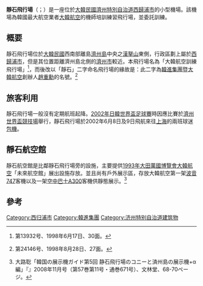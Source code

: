 {{Infobox airport
| name         = 靜石飛行場<br><small>{{lang|ko|정석비행장 / 靜石飛行場}}</small><br><small>Jeongseok / Jungseok Airport</small>
| nativename   = 
| nativename-a = 
| nativename-r = 
| image        = 
| image2       = 
| image-width  = 
| image2-width = 
| caption      = 
| IATA         = JDG
| ICAO         = RKPD
| type         = 民用
| owner        = 
| operator     =
| owner-oper   = 
| city         =  
| location     = {{KOR}} [[濟州特別自治道|濟州特別自治道]] [[西歸浦市|西歸浦市]]
| elevation-f  = 1171
| elevation-m  = 347
| coordinates  = {{coord|33|23|49|N|126|42|46|E|type:airport_region:KR|display=inline,title}}
| latd  =  33 | latm  = 23 | lats  = 49 | latNS  = N
| longd = 126 | longm = 42 | longs = 46 | longEW = E
| website      = [http://www.airport.co.kr/doc/jeju_eng/]
| pushpin_map            = South Korea
| pushpin_mapsize        = 250
| pushpin_map_caption    = 機場在韓國的位置
| pushpin_label          = JDG/RKPD
| metric-rwy   = Yes
| runway1_heading   = 01/19
| runway1_feet      = 7589
| runway1_meter     = 2315
| runway1_surface   = [[瀝青|瀝青]]
| runway2_heading   = 15/33
| runway2_feet      = 4974
| runway2_meter     = 1516
| runway2_surface   = [[瀝青|瀝青]]
| footnotes    = 資料來源：<br>世界航空資料庫<ref>{{WAD|RKPD}}</ref><br>韓國空港公社<ref name="KAC">[http://kac.airport.co.kr/eng/airnat/airstat/act_airport_view.jsp Air Traffic by Airport] {{webarchive|url=https://web.archive.org/web/20070929083750/http://kac.airport.co.kr/eng/airnat/airstat/act_airport_view.jsp |date=2007-09-29 }}</ref><br>{{tsl|en|DAFIF|}}<ref name=WAD>{{WAD|RKPD|source={{tsl|en|DAFIF|}}}}</ref><ref name=GCM>{{GCM|RKPD|source={{tsl|en|DAFIF|}}}}</ref>
}}
'''靜石飛行場'''（{{kor|諺=정석비행장|漢=靜石飛行場|羅=Jeongseok bihaengjang|f=y}}；{{airport codes|JDG|RKPD}}）是一座位於[[大韓民國|大韓民國]][[濟州特別自治道|濟州特別自治道]][[西歸浦市|西歸浦市]]的小型機場。該機場為韓國最大航空業者[[大韓航空|大韓航空]]的機師培訓練習飛行場，並委託{{link-ko|韓國航空大學|한국항공대학교}}訓練。

==概要==
靜石飛行場位於[[大韓民國|大韓民國]]西南部離島[[濟州島|濟州島]]中央之[[漢拏山|漢拏山]]東側，行政區劃上屬於[[西歸浦市|西歸浦市]]，但是其位置距離濟州島北側的[[濟州市|濟州市]]較近。本飛行場名為「大韓航空訓練飛行場」<ref>{{lang|ko|부산지방항공청고시고시제1998-14호「비행장명칭변경」『관보』}}第13932号、1998年6月17日、30面。</ref>，而後改以「靜石」二字命名飛行場的緣故是：此二字為[[韓進集團|韓進集團]]暨[[大韓航空|大韓航空]]創辦人[[趙重勳|趙重勳]]的名號。<ref>{{lang|ko|李東翰「제주 대한항공 민간 비행장 개장」『朝鮮日報』}}第24146号、1998年8月28日、27面。</ref>

==旅客利用==
靜石飛行場一般沒有定期航班起降。[[2002年世界盃足球賽|2002年日韓世界盃足球賽]]時因應比賽於[[濟州世界盃競技場|濟州世界盃競技場]]舉行，靜石飛行場於2002年6月8日及9日飛航來往[[上海|上海]]的兩班球迷[[包機|包機]]。

==靜石航空館==
靜石航空館是比鄰靜石飛行場旁的設施，主要提供[[1993年世界博覽會|1993年大田萬國博覽會]][[大韓航空|大韓航空]]「未來航空館」展出設施存放。並且尚有戶外展示區，存放大韓航空第一架[[波音747|波音747]]客機以及一架[[空中巴士A300|空中巴士A300]]客機供靜態展示。<ref>大路聡「韓国の展示機ガイド第5回 静石飛行場のコニーと済州島の展示機+α編」『{{tsl|ja|航空ファン (雑誌)||航空ファン}}』2008年11月号（第57巻第11号・通巻671号）、文林堂、68-70ページ。</ref>

==參考==
{{REFLIST}}

{{韓國機場}}
[[Category:西归浦市|Category:西归浦市]]
[[Category:韓進集團|Category:韓進集團]]
[[Category:济州特别自治道建筑物|Category:济州特别自治道建筑物]]